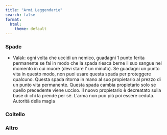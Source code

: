 ```yaml
---
title: "Armi Leggendarie"
search: false
format:
  html:
    theme: default
---
```


### Spade

- Valak: ogni volta che uccidi un nemico, guadagni 1 punto ferita permanente se fai in modo che la spada riesca berne il suo sangue nel momento in cui muore (devi stare l' un minuto). Se guadagni un punto vita in questo modo, non puoi usare questa spada per proteggere qualcuno. Questa spada ritorna in mano al suo propietario al prezzo di un punto vita  permanente. Questa spada cambia propietario solo se quello precedente viene ucciso. Il nuovo propietario è decreatato sulla base di chi la prende per sè. L'arma non può più poi essere ceduta. Autorità della magia

### Coltello

### Altro

